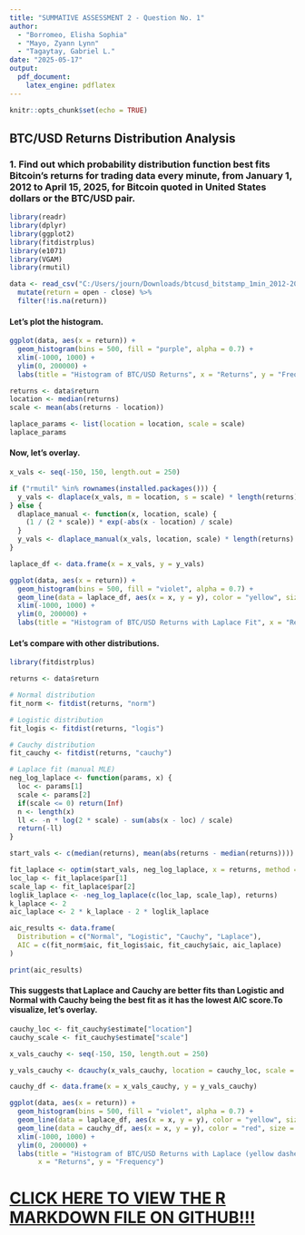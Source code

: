 ---
title: "SUMMATIVE ASSESSMENT 2 - Question No. 1"
author:
  - "Borromeo, Elisha Sophia"
  - "Mayo, Zyann Lynn"
  - "Tagaytay, Gabriel L."
date: "2025-05-17"
output:
  pdf_document:
    latex_engine: pdflatex
---

```{r setup, include=FALSE}
knitr::opts_chunk$set(echo = TRUE)
```

## BTC/USD Returns Distribution Analysis

### 1. Find out which probability distribution function best fits Bitcoin’s returns for trading data every minute, from January 1, 2012 to April 15, 2025, for Bitcoin quoted in United States dollars or the BTC/USD pair.

```{r libraries, include=FALSE}
library(readr)
library(dplyr)
library(ggplot2)
library(fitdistrplus)
library(e1071)
library(VGAM)
library(rmutil)

data <- read_csv("C:/Users/journ/Downloads/btcusd_bitstamp_1min_2012-2025.csv.gz") %>%
  mutate(return = open - close) %>%
  filter(!is.na(return)) 

```

#### Let's plot the histogram.

```{r, warning=FALSE}

ggplot(data, aes(x = return)) +
  geom_histogram(bins = 500, fill = "purple", alpha = 0.7) +
  xlim(-1000, 1000) +
  ylim(0, 200000) +
  labs(title = "Histogram of BTC/USD Returns", x = "Returns", y = "Frequency")


```


```{r}

returns <- data$return
location <- median(returns)
scale <- mean(abs(returns - location))

laplace_params <- list(location = location, scale = scale)
laplace_params

```

#### Now, let's overlay.

```{r, warning=FALSE}
x_vals <- seq(-150, 150, length.out = 250)

if ("rmutil" %in% rownames(installed.packages())) {
  y_vals <- dlaplace(x_vals, m = location, s = scale) * length(returns) * diff(x_vals)[1]
} else {
  dlaplace_manual <- function(x, location, scale) {
    (1 / (2 * scale)) * exp(-abs(x - location) / scale)
  }
  y_vals <- dlaplace_manual(x_vals, location, scale) * length(returns) * diff(x_vals)[1]
}

laplace_df <- data.frame(x = x_vals, y = y_vals)

ggplot(data, aes(x = return)) +
  geom_histogram(bins = 500, fill = "violet", alpha = 0.7) +
  geom_line(data = laplace_df, aes(x = x, y = y), color = "yellow", size = 1) +
  xlim(-1000, 1000) +
  ylim(0, 200000) +
  labs(title = "Histogram of BTC/USD Returns with Laplace Fit", x = "Returns", y = "Frequency")


```

#### Let's compare with other distributions.

```{r, warning=FALSE}
library(fitdistrplus)

returns <- data$return

# Normal distribution
fit_norm <- fitdist(returns, "norm")

# Logistic distribution
fit_logis <- fitdist(returns, "logis")

# Cauchy distribution
fit_cauchy <- fitdist(returns, "cauchy")

# Laplace fit (manual MLE)
neg_log_laplace <- function(params, x) {
  loc <- params[1]
  scale <- params[2]
  if(scale <= 0) return(Inf)
  n <- length(x)
  ll <- -n * log(2 * scale) - sum(abs(x - loc) / scale)
  return(-ll)
}

start_vals <- c(median(returns), mean(abs(returns - median(returns))))

fit_laplace <- optim(start_vals, neg_log_laplace, x = returns, method = "L-BFGS-B", lower = c(-Inf, 1e-6))
loc_lap <- fit_laplace$par[1]
scale_lap <- fit_laplace$par[2]
loglik_laplace <- -neg_log_laplace(c(loc_lap, scale_lap), returns)
k_laplace <- 2
aic_laplace <- 2 * k_laplace - 2 * loglik_laplace

aic_results <- data.frame(
  Distribution = c("Normal", "Logistic", "Cauchy", "Laplace"),
  AIC = c(fit_norm$aic, fit_logis$aic, fit_cauchy$aic, aic_laplace)
)

print(aic_results)

```

#### This suggests that Laplace and Cauchy are better fits than Logistic and Normal with Cauchy being the best fit as it has the lowest AIC score.To visualize, let's overlay.

```{r, warning=FALSE}
cauchy_loc <- fit_cauchy$estimate["location"]
cauchy_scale <- fit_cauchy$estimate["scale"]

x_vals_cauchy <- seq(-150, 150, length.out = 250)

y_vals_cauchy <- dcauchy(x_vals_cauchy, location = cauchy_loc, scale = cauchy_scale) * length(returns) * diff(x_vals_cauchy)[1]

cauchy_df <- data.frame(x = x_vals_cauchy, y = y_vals_cauchy)

ggplot(data, aes(x = return)) +
  geom_histogram(bins = 500, fill = "violet", alpha = 0.7) +
  geom_line(data = laplace_df, aes(x = x, y = y), color = "yellow", size = 1, linetype = "dashed") +
  geom_line(data = cauchy_df, aes(x = x, y = y), color = "red", size = 1) +
  xlim(-1000, 1000) +
  ylim(0, 200000) +
  labs(title = "Histogram of BTC/USD Returns with Laplace (yellow dashed) and Cauchy (red) Fits", 
       x = "Returns", y = "Frequency")

```  

# [CLICK HERE TO VIEW THE R MARKDOWN FILE ON GITHUB!!!](https://github.com/gabriyeeel/Formattive-Assessments-Files/blob/main/SA2_No.%201.Rmd)

